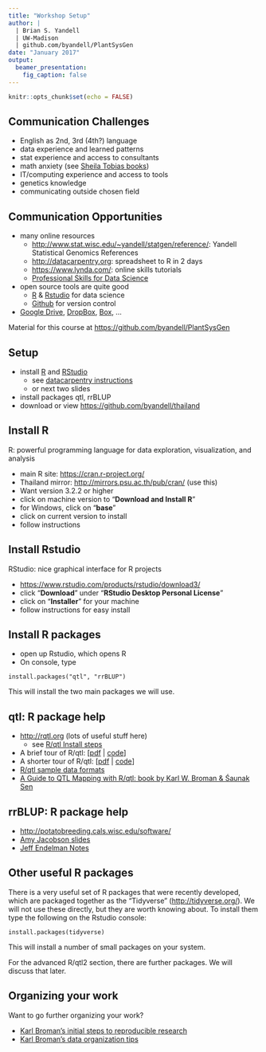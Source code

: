 ```yaml
---
title: "Workshop Setup"
author: |
  | Brian S. Yandell
  | UW-Madison
  | github.com/byandell/PlantSysGen
date: "January 2017"
output: 
  beamer_presentation:
    fig_caption: false
---
```


```r
knitr::opts_chunk$set(echo = FALSE)
```

## Communication Challenges

- English as 2nd, 3rd (4th?) language
- data experience and learned patterns
- stat experience and access to consultants
- math anxiety (see [Sheila Tobias books](http://sheilatobias.com/books.html))
- IT/computing experience and access to tools
- genetics knowledge
- communicating outside chosen field

## Communication Opportunities

- many online resources
    + <http://www.stat.wisc.edu/~yandell/statgen/reference/>: Yandell Statistical Genomics References
    + <http://datacarpentry.org>: spreadsheet to R in 2 days
    + <https://www.lynda.com/>: online skills tutorials
    + [Professional Skills for Data Science](http://www.stat.wisc.edu/network-skills)
- open source tools are quite good
    + [R](https://cran.r-project.org/) & [Rstudio](https://www.rstudio.com/) for data science
    + [Github](https://github.com/) for version control
- [Google Drive](https://www.google.com/drive/), [DropBox](https://www.dropbox.com/), [Box](https://www.box.com/), ...

Material for this course at <https://github.com/byandell/PlantSysGen>

## Setup

- install [R](http://www.r-project.org/) and [RStudio](http://www.rstudio.com/)
    + see [datacarpentry instructions](http://www.datacarpentry.org/R-ecology-lesson/)
    + or next two slides
- install packages qtl, rrBLUP
- download or view <https://github.com/byandell/thailand>

## Install R

R: powerful programming language for data exploration, visualization, and analysis

- main R site: <https://cran.r-project.org/>
- Thailand mirror: <http://mirrors.psu.ac.th/pub/cran/> (use this)
- Want version 3.2.2 or higher
- click on machine version to "**Download and Install R**"
- for Windows, click on "**base**"
- click on current version to install
- follow instructions

## Install Rstudio

RStudio: nice graphical interface for R projects

- <https://www.rstudio.com/products/rstudio/download3/>
- click "**Download**" under "**RStudio Desktop Personal License**"
- click on "**Installer**" for your machine
- follow instructions for easy install

## Install R packages

- open up Rstudio, which opens R
- On console, type

```
install.packages("qtl", "rrBLUP")
```

This will install the two main packages we will use.

## qtl: R package help

- <http://rqtl.org> (lots of useful stuff here)
    + see [R/qtl Install steps](http://rqtl.org/tutorials/rqtltour2.pdf)
- A brief tour of R/qtl: [[pdf](http://rqtl.org/tutorials/rqtltour.pdf) | [code](http://rqtl.org/tutorials/rqtltour.R)]
- A shorter tour of R/qtl: [[pdf](http://rqtl.org/tutorials/rqtltour2.pdf) | [code](http://rqtl.org/tutorials/rqtltour2.R)]
- [R/qtl sample data formats](http://rqtl.org/sampledata/)
- [A Guide to QTL Mapping with R/qtl: book by Karl W. Broman & Śaunak Sen](http://www.rqtl.org/book/)

## rrBLUP: R package help

- <http://potatobreeding.cals.wisc.edu/software/>
- [Amy Jacobson slides](http://pbgworks.org/sites/pbgworks.org/files/Introduction%20to%20Genomic%20Selection%20in%20R.pdf)
- [Jeff Endelman Notes](https://potatobreeding.cals.wisc.edu/wp-content/uploads/sites/21/2014/01/GS_tutorial.pdf)

## Other useful R packages

There is a very useful set of R packages that were recently developed, which are packaged together as the "Tidyverse" (<http://tidyverse.org/>). We will not use these directly, but they are worth knowing about.
To install them type the following on the Rstudio console:

```
install.packages(tidyverse)
```

This will install a number of small packages on your system.

For the advanced R/qtl2 section, there are further packages. We will discuss that later.

## Organizing your work

Want to go further organizing your work?

- [Karl Broman's initial steps to reproducible research](http://kbroman.org/steps2rr/)
- [Karl Broman's data organization tips](http://kbroman.org/dataorg/)
